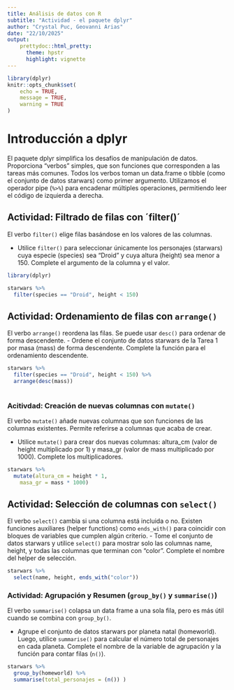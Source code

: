 ---
title: Análisis de datos con R
subtitle: "Actividad - el paquete dplyr"
author: "Crystal Puc, Geovanni Arias"
date: "22/10/2025"
output:
    prettydoc::html_pretty:
      theme: hpstr
      highlight: vignette
---

```{r setup, include=FALSE}
library(dplyr)
knitr::opts_chunk$set(
	echo = TRUE,
	message = TRUE,
	warning = TRUE
)
```

# Introducción a dplyr

El paquete dplyr simplifica los desafíos de manipulación de datos. Proporciona "verbos" simples, que son funciones que corresponden a las tareas más comunes. Todos los verbos toman un data.frame o tibble (como el conjunto de datos starwars) como primer argumento. Utilizamos el operador pipe (`%>%`) para encadenar múltiples operaciones, permitiendo leer el código de izquierda a derecha.


## Actividad: Filtrado de filas con ´filter()´


El verbo `filter()` elige filas basándose en los valores de las columnas.

- Utilice `filter()` para seleccionar únicamente los personajes (starwars) cuya especie (species) sea "Droid" y cuya altura (height) sea menor a 150. Complete el argumento de la columna y el valor.

```{r,}
library(dplyr)

starwars %>%
  filter(species == "Droid", height < 150) 
```


## Actividad: Ordenamiento de filas con `arrange()`

El verbo `arrange()` reordena las filas. Se puede usar `desc()` para ordenar de forma descendente.
 - Ordene el conjunto de datos starwars de la Tarea 1 por masa (mass) de forma descendente. Complete la función para el ordenamiento descendente.

```{r, }
starwars %>%
  filter(species == "Droid", height < 150) %>%
  arrange(desc(mass))
  
```

  
  
  
### Acitivdad: Creación de nuevas columnas con `mutate()`

El verbo `mutate()` añade nuevas columnas que son funciones de las columnas existentes. Permite referirse a columnas que acaba de crear.

 - Utilice `mutate()` para crear dos nuevas columnas: altura_cm (valor de height multiplicado por 1) y masa_gr (valor de mass multiplicado por 1000). Complete los multiplicadores.
 
```{r,}
starwars %>%
  mutate(altura_cm = height * 1,
    masa_gr = mass * 1000)
```


## Actividad: Selección de columnas con `select()`

El verbo `select()` cambia si una columna está incluida o no. Existen funciones auxiliares (helper functions) como `ends_with()` para coincidir con bloques de variables que cumplen algún criterio.
 - Tome el conjunto de datos starwars y utilice `select()` para mostrar solo las columnas name, height, y todas las columnas que terminan con "color". Complete el nombre del helper de selección.
 

```{r,}
starwars %>%
  select(name, height, ends_with("color"))
```



### Actividad: Agrupación y Resumen (`group_by()` y `summarise()`)

El verbo `summarise()` colapsa un data frame a una sola fila, pero es más útil cuando se combina con `group_by()`.

- Agrupe el conjunto de datos starwars por planeta natal (homeworld). Luego, utilice `summarise()` para calcular el número total de personajes en cada planeta. Complete el nombre de la variable de agrupación y la función para contar filas (`n()`).

```{r, }
starwars %>%
  group_by(homeworld) %>%
  summarise(total_personajes = (n()) )
```

